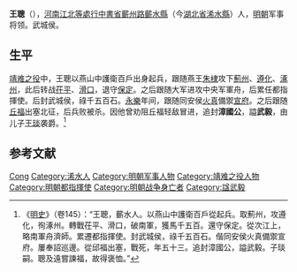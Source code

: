 {{Otheruses|other=名为王聰的其他人物|王聰}}

'''王聰'''（{{bd|1357年||1409年|catIdx=}}），[[河南江北等處行中書省|河南江北等處行中書省]][[蘄州路|蘄州路]][[蘄水縣|蘄水縣]]（今[[湖北省|湖北省]][[浠水縣|浠水縣]]）人，[[明朝|明朝]]军事将领。武城侯。

== 生平 ==
[[靖难之役|靖难之役]]中，王聰以燕山中護衛百戶出身起兵，跟随燕王[[朱棣|朱棣]]攻下[[薊州|薊州]]、[[遵化|遵化]]、[[涿州|涿州]]，此后转战[[茌平|茌平]]、[[滑口|滑口]]，退守[[保定|保定]]。之后跟随大军进攻中央军軍舟，后累任都指揮使。后封武城侯，祿千五百石。[[永乐_(明朝)|永樂]]年间，跟随同安侯[[火真|火真]]備禦[[宣府|宣府]]。之后跟随[[丘福|丘福]]出塞北征，后兵败被杀。因他曾劝阻丘福轻敌冒进，追封'''漳國公'''，謚'''武毅'''，由儿子[[王琰|王琰]]袭爵。<ref>《[[明史|明史]]》（卷145）：“王聰，蘄水人。以燕山中護衛百戶從起兵。取薊州，攻遵化，徇涿州。轉戰茌平、滑口，破南軍，獲馬千五百。還守保定。從次江上，略南軍舟濟師。累遷都指揮使。封武城侯，祿千五百石。偕同安侯火真備禦宣府。屢奉詔巡邊。從邱福出塞，戰死，年五十三。追封漳國公，謚武毅。子琰嗣。聰及遠嘗諫福，故得褒恤。”</ref>

== 参考文献 ==
{{reflist}}

{{Authority control}}

{{DEFAULTSORT:Wang王}}
[[Category:王姓|Cong]]
[[Category:浠水人|Category:浠水人]]
[[Category:明朝军事人物|Category:明朝军事人物]]
[[Category:靖难之役人物|Category:靖难之役人物]]
[[Category:明朝都指揮使|Category:明朝都指揮使]]
[[Category:明朝战争身亡者|Category:明朝战争身亡者]]
[[Category:諡武毅|Category:諡武毅]]


{{明朝人物小作品}}